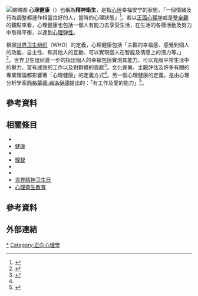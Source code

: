 {{medical}}
[[File:Politischer_Aschermittwoch_06.jpg|缩略图]]
'''心理健康'''（{{lang-en|Mental health}}）也稱為'''精神衛生'''，是指[[心理學|心理]]幸福安宁的狀態，「一個情緒及行為調整都運作相當良好的人，當時的心理狀態」<ref name=Princeton>{{cite web |title=mental health |website=WordNet Search |publisher=Princeton University |accessdate=2017-03-07 |url=http://wordnetweb.princeton.edu/perl/webwn?s=mental+health&sub=Search+WordNet |archive-date=2019-06-07 |archive-url=https://web.archive.org/web/20190607060254/http://wordnetweb.princeton.edu/perl/webwn?s=mental+health&sub=Search+WordNet |dead-url=yes }}</ref>。若以[[正面心理学|正面心理学]]或是[[整全觀|整全觀]]的觀點來看，心理健康也包括一個人有能力去享受生活，在生活的各樣活動及努力中取得平衡，以達到[[心理弹性|心理弹性]]。

根据[[世界卫生组织|世界卫生组织]]（WHO）的定義，心理健康包括「主觀的幸福感、感覺到個人的效能、自主性、和其他人的互動、可以實現個人在智能及情感上的潛力等。」<ref name="WHO">{{cite web|url=http://www.who.int/whr/2001/en/whr01_en.pdf?ua=1|title=The world health report 2001 - Mental Health: New Understanding, New Hope|publisher=WHO|accessdate=2017-03-07|archive-date=2018-04-13|archive-url=https://web.archive.org/web/20180413184316/http://www.who.int/whr/2001/en/whr01_en.pdf?ua=1|dead-url=no}}</ref>。世界卫生组织進一步的指出個人的幸福包括實現其能力、可以克服平常生活中的壓力、富有成效的工作以及對群體的貢獻<ref name="WHO factsheet">{{cite web|date=2014-08|url=http://www.who.int/mediacentre/factsheets/fs220/zh/|title=精神卫生：加强我们的应对活动|website=World Health Organization|accessdate=2017-03-07|archive-date=2018-04-23|archive-url=https://web.archive.org/web/20180423014246/http://www.who.int/mediacentre/factsheets/fs220/zh/|dead-url=no}}</ref>。文化差異、主觀評估及許多有關的專業理論都影響著「心理健康」的定義方式<ref name=WHO/>。另一個心理健康的定義，是由心理分析學家[[西格蒙德·弗洛伊德|西格蒙德·弗洛伊德]]提出的：「有工作及愛的能力」<ref name="Freud">{{cite book |last= Freud |first= Sigmund |date= 1930 |title= Das Unbehagen in der Kultur |url=https://archive.org/details/DasUnbehagenInDerKultur|location= |publisher= Internationaler Psychoanalytischer Verlag Wien |page= [https://archive.org/details/DasUnbehagenInDerKultur/page/101 101]|isbn=}}</ref>。

==參考資料==
{{reflist}}

==相關條目==
{{Portal|心理学}}
* {{le|族群藥物精神醫學|Ethnopsychopharmacology}}
* [[健康|健康]]
* {{le|心理環境|Mental environment}}
* [[理智|理智]]
* {{le|神智健全|Sanity}}
* {{le|科技及心理健康的議題|Technology and mental health issues}}
* [[世界精神卫生日|世界精神卫生日]]
*[[心理衛生教育|心理衛生教育]]
==參考資料==
{{reflist}}
== 外部連結 ==
{{Psychotherapy}}

[[Category:心理健康|*]]
[[Category:正向心理學|Category:正向心理學]]